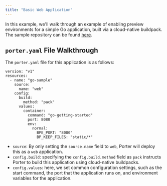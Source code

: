 ```yaml
---
title: "Basic Web Application"
---
```


In this example, we'll walk through an example of enabling preview environments for a simple Go application, built via a cloud-native buildpack. The sample repository can be found [here](https://github.com/porter-dev/go-getting-started).

## `porter.yaml` File Walkthrough[](#porteryaml-file-walkthrough "Direct link to heading")

The `porter.yaml` file for this application is as follows:

```
version: "v1"
resources:
  - name: "go-sample"
    source:
      name: "web"
    config:
      build:
        method: "pack"
      values:
        container:
          command: "go-getting-started"
          port: 8080
          env:
            normal:
              BPE_PORT: "8080"
              BP_KEEP_FILES: "static/*"

```

* `source`: By only setting the `source.name` field to `web`, Porter will deploy this as a `web` application.
* `config.build`: specifying the `config.build.method` field as `pack` instructs Porter to build this application using cloud-native buildpacks.
* `config.values`: here, we set common configuration settings, such as the start command, the port that the application runs on, and environment variables for the application.